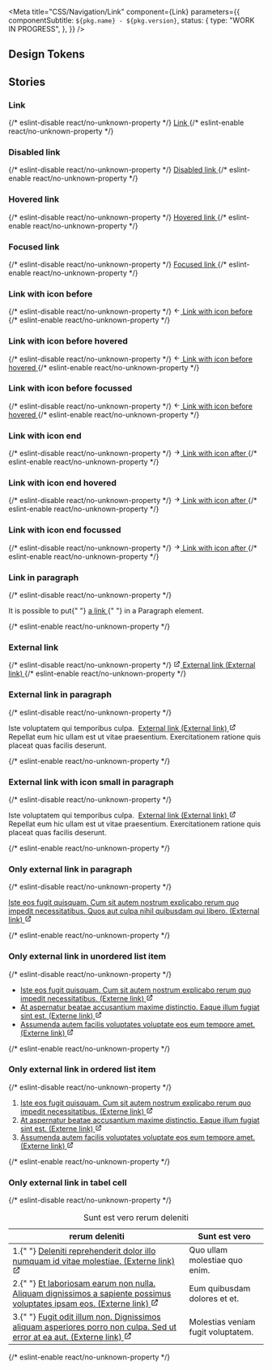 
<Meta
  title="CSS/Navigation/Link"
  component={Link}
  parameters={{
    componentSubtitle: `${pkg.name} - ${pkg.version}`,
    status: {
      type: "WORK IN PROGRESS",
    },
  }}
/>

<Description markdown={readme} />

## Design Tokens

<DesignTokenDocBlock categoryName="Link" viewType="table" />

## Stories

### Link

<Canvas>
  {/* eslint-disable react/no-unknown-property */}
  <Story name="Link">
    <a href="#example-link" class="denhaag-link">
      <span class="denhaag-link__label">Link</span>
    </a>
  </Story>
  {/* eslint-enable react/no-unknown-property */}
</Canvas>

### Disabled link

<Canvas>
  {/* eslint-disable react/no-unknown-property */}
  <Story name="Disabled Link">
    <a href="#example-link" class="denhaag-link denhaag-link--disabled" tabindex="-1">
      <span class="denhaag-link__label">Disabled link</span>
    </a>
  </Story>
  {/* eslint-enable react/no-unknown-property */}
</Canvas>

### Hovered link

<Canvas>
  {/* eslint-disable react/no-unknown-property */}
  <Story name="Hovered Link">
    <a href="#example-link" class="denhaag-link denhaag-link--hover">
      <span class="denhaag-link__label">Hovered link</span>
    </a>
  </Story>
  {/* eslint-enable react/no-unknown-property */}
</Canvas>

### Focused link

<Canvas>
  {/* eslint-disable react/no-unknown-property */}
  <Story name="Focused Link">
    <a href="#example-link" class="denhaag-link denhaag-link--focus">
      <span class="denhaag-link__label">Focused link</span>
    </a>
  </Story>
  {/* eslint-enable react/no-unknown-property */}
</Canvas>

### Link with icon before

<Canvas>
  {/* eslint-disable react/no-unknown-property */}
  <Story name="Link with icon before">
    <a href="#example-link" tabindex="0" class="denhaag-link denhaag-link--with-icon denhaag-link--with-icon-start">
      <span class="denhaag-link__icon">
        <svg
          width="1em"
          height="1em"
          viewBox="0 0 24 24"
          fill="none"
          xmlns="http://www.w3.org/2000/svg"
          class="denhaag-icon"
          focusable="false"
          aria-hidden="true"
          shape-rendering="auto"
        >
          <path
            d="M11.7071 18.7071C11.3166 19.0976 10.6834 19.0976 10.2929 18.7071L4.29289 12.7071C4.10536 12.5196 4 12.2652 4 12C4 11.7348 4.10536 11.4804 4.29289 11.2929L10.2929 5.29289C10.6834 4.90237 11.3166 4.90237 11.7071 5.29289C12.0976 5.68342 12.0976 6.31658 11.7071 6.70711L7.41421 11L19 11C19.5523 11 20 11.4477 20 12C20 12.5523 19.5523 13 19 13L7.41421 13L11.7071 17.2929C12.0976 17.6834 12.0976 18.3166 11.7071 18.7071Z"
            fill="currentColor"
          ></path>
        </svg>
      </span>
      <span class="denhaag-link__label">Link with icon before</span>
    </a>
  </Story>
  {/* eslint-enable react/no-unknown-property */}
</Canvas>

### Link with icon before hovered

<Canvas>
  {/* eslint-disable react/no-unknown-property */}
  <Story name="Link with icon before hovered">
    <a
      href="#example-link"
      tabindex="0"
      class="denhaag-link denhaag-link--with-icon denhaag-link--with-icon-start denhaag-link--hover"
    >
      <span class="denhaag-link__icon">
        <svg
          width="1em"
          height="1em"
          viewBox="0 0 24 24"
          fill="none"
          xmlns="http://www.w3.org/2000/svg"
          class="denhaag-icon"
          focusable="false"
          aria-hidden="true"
          shape-rendering="auto"
        >
          <path
            d="M11.7071 18.7071C11.3166 19.0976 10.6834 19.0976 10.2929 18.7071L4.29289 12.7071C4.10536 12.5196 4 12.2652 4 12C4 11.7348 4.10536 11.4804 4.29289 11.2929L10.2929 5.29289C10.6834 4.90237 11.3166 4.90237 11.7071 5.29289C12.0976 5.68342 12.0976 6.31658 11.7071 6.70711L7.41421 11L19 11C19.5523 11 20 11.4477 20 12C20 12.5523 19.5523 13 19 13L7.41421 13L11.7071 17.2929C12.0976 17.6834 12.0976 18.3166 11.7071 18.7071Z"
            fill="currentColor"
          ></path>
        </svg>
      </span>
      <span class="denhaag-link__label">Link with icon before hovered</span>
    </a>
  </Story>
  {/* eslint-enable react/no-unknown-property */}
</Canvas>

### Link with icon before focussed

<Canvas>
  {/* eslint-disable react/no-unknown-property */}
  <Story name="Link with icon before focussed">
    <a
      href="#example-link"
      tabindex="0"
      class="denhaag-link denhaag-link--with-icon denhaag-link--with-icon-start denhaag-link--focus"
    >
      <span class="denhaag-link__icon">
        <svg
          width="1em"
          height="1em"
          viewBox="0 0 24 24"
          fill="none"
          xmlns="http://www.w3.org/2000/svg"
          class="denhaag-icon"
          focusable="false"
          aria-hidden="true"
          shape-rendering="auto"
        >
          <path
            d="M11.7071 18.7071C11.3166 19.0976 10.6834 19.0976 10.2929 18.7071L4.29289 12.7071C4.10536 12.5196 4 12.2652 4 12C4 11.7348 4.10536 11.4804 4.29289 11.2929L10.2929 5.29289C10.6834 4.90237 11.3166 4.90237 11.7071 5.29289C12.0976 5.68342 12.0976 6.31658 11.7071 6.70711L7.41421 11L19 11C19.5523 11 20 11.4477 20 12C20 12.5523 19.5523 13 19 13L7.41421 13L11.7071 17.2929C12.0976 17.6834 12.0976 18.3166 11.7071 18.7071Z"
            fill="currentColor"
          ></path>
        </svg>
      </span>
      <span class="denhaag-link__label">Link with icon before hovered</span>
    </a>
  </Story>
  {/* eslint-enable react/no-unknown-property */}
</Canvas>

### Link with icon end

<Canvas>
  {/* eslint-disable react/no-unknown-property */}
  <Story name="Link with icon after">
    <a href="#example-link" tabindex="0" class="denhaag-link denhaag-link--with-icon denhaag-link--with-icon-end">
      <span class="denhaag-link__icon">
        <svg
          width="1em"
          height="1em"
          viewBox="0 0 24 24"
          fill="none"
          xmlns="http://www.w3.org/2000/svg"
          class="denhaag-icon"
          focusable="false"
          aria-hidden="true"
          shape-rendering="auto"
        >
          <path
            d="M12.2929 5.29289C12.6834 4.90237 13.3166 4.90237 13.7071 5.29289L19.7071 11.2929C19.8946 11.4804 20 11.7348 20 12C20 12.2652 19.8946 12.5196 19.7071 12.7071L13.7071 18.7071C13.3166 19.0976 12.6834 19.0976 12.2929 18.7071C11.9024 18.3166 11.9024 17.6834 12.2929 17.2929L16.5858 13L5 13C4.44772 13 4 12.5523 4 12C4 11.4477 4.44772 11 5 11L16.5858 11L12.2929 6.70711C11.9024 6.31658 11.9024 5.68342 12.2929 5.29289Z"
            fill="currentColor"
          />
        </svg>
      </span>
      <span class="denhaag-link__label">Link with icon after</span>
    </a>
  </Story>
  {/* eslint-enable react/no-unknown-property */}
</Canvas>

### Link with icon end hovered

<Canvas>
  {/* eslint-disable react/no-unknown-property */}
  <Story name="Link with icon after hovered">
    <a
      href="#example-link"
      tabindex="0"
      class="denhaag-link denhaag-link--with-icon denhaag-link--with-icon-end denhaag-link--hover"
    >
      <span class="denhaag-link__icon">
        <svg
          width="1em"
          height="1em"
          viewBox="0 0 24 24"
          fill="none"
          xmlns="http://www.w3.org/2000/svg"
          class="denhaag-icon"
          focusable="false"
          aria-hidden="true"
          shape-rendering="auto"
        >
          <path
            d="M12.2929 5.29289C12.6834 4.90237 13.3166 4.90237 13.7071 5.29289L19.7071 11.2929C19.8946 11.4804 20 11.7348 20 12C20 12.2652 19.8946 12.5196 19.7071 12.7071L13.7071 18.7071C13.3166 19.0976 12.6834 19.0976 12.2929 18.7071C11.9024 18.3166 11.9024 17.6834 12.2929 17.2929L16.5858 13L5 13C4.44772 13 4 12.5523 4 12C4 11.4477 4.44772 11 5 11L16.5858 11L12.2929 6.70711C11.9024 6.31658 11.9024 5.68342 12.2929 5.29289Z"
            fill="currentColor"
          />
        </svg>
      </span>
      <span class="denhaag-link__label">Link with icon after</span>
    </a>
  </Story>
  {/* eslint-enable react/no-unknown-property */}
</Canvas>

### Link with icon end focussed

<Canvas>
  {/* eslint-disable react/no-unknown-property */}
  <Story name="Link with icon after focussed">
    <a
      href="#example-link"
      tabindex="0"
      class="denhaag-link denhaag-link--with-icon denhaag-link--with-icon-end denhaag-link--focus"
    >
      <span class="denhaag-link__icon">
        <svg
          width="1em"
          height="1em"
          viewBox="0 0 24 24"
          fill="none"
          xmlns="http://www.w3.org/2000/svg"
          class="denhaag-icon"
          focusable="false"
          aria-hidden="true"
          shape-rendering="auto"
        >
          <path
            d="M12.2929 5.29289C12.6834 4.90237 13.3166 4.90237 13.7071 5.29289L19.7071 11.2929C19.8946 11.4804 20 11.7348 20 12C20 12.2652 19.8946 12.5196 19.7071 12.7071L13.7071 18.7071C13.3166 19.0976 12.6834 19.0976 12.2929 18.7071C11.9024 18.3166 11.9024 17.6834 12.2929 17.2929L16.5858 13L5 13C4.44772 13 4 12.5523 4 12C4 11.4477 4.44772 11 5 11L16.5858 11L12.2929 6.70711C11.9024 6.31658 11.9024 5.68342 12.2929 5.29289Z"
            fill="currentColor"
          />
        </svg>
      </span>
      <span class="denhaag-link__label">Link with icon after</span>
    </a>
  </Story>
  {/* eslint-enable react/no-unknown-property */}
</Canvas>

### Link in paragraph

<Canvas>
  {/* eslint-disable react/no-unknown-property */}
  <Story name="Link in Paragraph">
    <p class="utrecht-paragraph">
      It is possible to put{" "}
      <a href="#example-link" class="denhaag-link" tabindex="0">
        <span class="denhaag-link__label">a link</span>
      </a>{" "}
      in a Paragraph element.
    </p>
  </Story>
  {/* eslint-enable react/no-unknown-property */}
</Canvas>

### External link

<Canvas>
  {/* eslint-disable react/no-unknown-property */}
  <Story name="External link">
    <a
      href="#example-link"
      class="denhaag-link denhaag-link--with-icon denhaag-link--with-icon-end denhaag-link--external"
    >
      <span class="denhaag-link__icon">
        <svg
          width="1em"
          height="1em"
          viewBox="0 0 24 24"
          fill="none"
          xmlns="http://www.w3.org/2000/svg"
          class="denhaag-icon"
          focusable="false"
          aria-hidden="true"
          shape-rendering="auto"
        >
          <path
            d="M14 5C13.4477 5 13 4.55228 13 4C13 3.44772 13.4477 3 14 3H20C20.2652 3 20.5196 3.10536 20.7071 3.29289C20.8946 3.48043 21 3.73478 21 4L21 10C21 10.5523 20.5523 11 20 11C19.4477 11 19 10.5523 19 10L19 6.41422L9.70711 15.7071C9.31658 16.0976 8.68342 16.0976 8.29289 15.7071C7.90237 15.3166 7.90237 14.6834 8.29289 14.2929L17.5858 5H14ZM3 7C3 5.89543 3.89543 5 5 5H10C10.5523 5 11 5.44772 11 6C11 6.55228 10.5523 7 10 7H5V19H17V14C17 13.4477 17.4477 13 18 13C18.5523 13 19 13.4477 19 14V19C19 20.1046 18.1046 21 17 21H5C3.89543 21 3 20.1046 3 19V7Z"
            fill="currentColor"
          />
        </svg>
      </span>
      <span class="denhaag-link__label">External link</span>
      <span class="denhaag-link__sr-only">(External link)</span>
    </a>
  </Story>
  {/* eslint-enable react/no-unknown-property */}
</Canvas>

### External link in paragraph

<Canvas>
  {/* eslint-disable react/no-unknown-property */}
  <Story name="External link in paragraph">
    <p class="utrecht-paragraph">
      Iste voluptatem qui temporibus culpa.&nbsp;
      <a
        href="#example-link"
        class="denhaag-link denhaag-link--with-icon denhaag-link--with-icon-end denhaag-link--external"
      >
        <span class="denhaag-link__label">External link</span>
        <span class="denhaag-link__sr-only">(External link)</span>
        <span class="denhaag-link__icon">
          <svg
            width="1em"
            height="1em"
            viewBox="0 0 24 24"
            fill="none"
            xmlns="http://www.w3.org/2000/svg"
            class="denhaag-icon"
            focusable="false"
            aria-hidden="true"
            shape-rendering="auto"
          >
            <path
              d="M14 5C13.4477 5 13 4.55228 13 4C13 3.44772 13.4477 3 14 3H20C20.2652 3 20.5196 3.10536 20.7071 3.29289C20.8946 3.48043 21 3.73478 21 4L21 10C21 10.5523 20.5523 11 20 11C19.4477 11 19 10.5523 19 10L19 6.41422L9.70711 15.7071C9.31658 16.0976 8.68342 16.0976 8.29289 15.7071C7.90237 15.3166 7.90237 14.6834 8.29289 14.2929L17.5858 5H14ZM3 7C3 5.89543 3.89543 5 5 5H10C10.5523 5 11 5.44772 11 6C11 6.55228 10.5523 7 10 7H5V19H17V14C17 13.4477 17.4477 13 18 13C18.5523 13 19 13.4477 19 14V19C19 20.1046 18.1046 21 17 21H5C3.89543 21 3 20.1046 3 19V7Z"
              fill="currentColor"
            />
          </svg>
        </span>
      </a> Repellat eum hic ullam est ut vitae praesentium. Exercitationem ratione quis placeat quas facilis deserunt.
    </p>
  </Story>
  {/* eslint-enable react/no-unknown-property */}
</Canvas>

### External link with icon small in paragraph

<Canvas>
  {/* eslint-disable react/no-unknown-property */}
  <Story name="External link with icon small in paragraph">
    <p class="utrecht-paragraph">
      Iste voluptatem qui temporibus culpa.&nbsp;
      <a
        href="#example-link"
        class="denhaag-link denhaag-link--with-icon denhaag-link--with-small-icon denhaag-link--with-icon-end denhaag-link--external"
      >
        <span class="denhaag-link__label">External link</span>
        <span class="denhaag-link__sr-only">(External link)</span>
        <span class="denhaag-link__icon">
          <svg
            width="1em"
            height="1em"
            viewBox="0 0 24 24"
            fill="none"
            xmlns="http://www.w3.org/2000/svg"
            class="denhaag-icon"
            focusable="false"
            aria-hidden="true"
            shape-rendering="auto"
          >
            <path
              d="M14 5C13.4477 5 13 4.55228 13 4C13 3.44772 13.4477 3 14 3H20C20.2652 3 20.5196 3.10536 20.7071 3.29289C20.8946 3.48043 21 3.73478 21 4L21 10C21 10.5523 20.5523 11 20 11C19.4477 11 19 10.5523 19 10L19 6.41422L9.70711 15.7071C9.31658 16.0976 8.68342 16.0976 8.29289 15.7071C7.90237 15.3166 7.90237 14.6834 8.29289 14.2929L17.5858 5H14ZM3 7C3 5.89543 3.89543 5 5 5H10C10.5523 5 11 5.44772 11 6C11 6.55228 10.5523 7 10 7H5V19H17V14C17 13.4477 17.4477 13 18 13C18.5523 13 19 13.4477 19 14V19C19 20.1046 18.1046 21 17 21H5C3.89543 21 3 20.1046 3 19V7Z"
              fill="currentColor"
            />
          </svg>
        </span>
      </a> Repellat eum hic ullam est ut vitae praesentium. Exercitationem ratione quis placeat quas facilis deserunt.
    </p>
  </Story>
  {/* eslint-enable react/no-unknown-property */}
</Canvas>

### Only external link in paragraph

<Canvas>
  {/* eslint-disable react/no-unknown-property */}
  <Story name="Only external link in paragraph">
    <p class="utrecht-paragraph">
      <a
        href="#example-link"
        class="denhaag-link denhaag-link--with-icon denhaag-link--with-icon-end denhaag-link--external"
      >
        <span class="denhaag-link__label">
          Iste eos fugit quisquam. Cum sit autem nostrum explicabo rerum quo impedit necessitatibus. Quos aut culpa
          nihil quibusdam qui libero.
        </span>
        <span class="denhaag-link__sr-only">(External link)</span>
        <span class="denhaag-link__icon">
          <svg
            width="1em"
            height="1em"
            viewBox="0 0 24 24"
            fill="none"
            xmlns="http://www.w3.org/2000/svg"
            class="denhaag-icon"
            focusable="false"
            aria-hidden="true"
            shape-rendering="auto"
          >
            <path
              d="M14 5C13.4477 5 13 4.55228 13 4C13 3.44772 13.4477 3 14 3H20C20.2652 3 20.5196 3.10536 20.7071 3.29289C20.8946 3.48043 21 3.73478 21 4L21 10C21 10.5523 20.5523 11 20 11C19.4477 11 19 10.5523 19 10L19 6.41422L9.70711 15.7071C9.31658 16.0976 8.68342 16.0976 8.29289 15.7071C7.90237 15.3166 7.90237 14.6834 8.29289 14.2929L17.5858 5H14ZM3 7C3 5.89543 3.89543 5 5 5H10C10.5523 5 11 5.44772 11 6C11 6.55228 10.5523 7 10 7H5V19H17V14C17 13.4477 17.4477 13 18 13C18.5523 13 19 13.4477 19 14V19C19 20.1046 18.1046 21 17 21H5C3.89543 21 3 20.1046 3 19V7Z"
              fill="currentColor"
            />
          </svg>
        </span>
      </a>
    </p>
  </Story>
  {/* eslint-enable react/no-unknown-property */}
</Canvas>

### Only external link in unordered list item

<Canvas>
  {/* eslint-disable react/no-unknown-property */}
  <Story name="Only external link in unordered list item">
    <ul class="denhaag-unordered-list">
      <li>
        <a
          href="https://denhaag.raadsinformatie.nl/modules/13/Overige%20bestuurlijke%20stukken/757852"
          class="denhaag-link denhaag-link--external denhaag-link--with-icon denhaag-link--with-icon-end"
        >
          <span class="denhaag-link__label">
            Iste eos fugit quisquam. Cum sit autem nostrum explicabo rerum quo impedit necessitatibus.
          </span>
          <span class="denhaag-link__sr-only">(Externe link)</span>
          <span class="denhaag-link__icon">
            <svg
              width="1em"
              height="1em"
              viewBox="0 0 24 24"
              fill="none"
              xmlns="http://www.w3.org/2000/svg"
              class="denhaag-icon"
              focusable="false"
              aria-hidden="true"
              shape-rendering="auto"
            >
              <path
                d="M14 5C13.4477 5 13 4.55228 13 4C13 3.44772 13.4477 3 14 3H20C20.2652 3 20.5196 3.10536 20.7071 3.29289C20.8946 3.48043 21 3.73478 21 4L21 10C21 10.5523 20.5523 11 20 11C19.4477 11 19 10.5523 19 10L19 6.41422L9.70711 15.7071C9.31658 16.0976 8.68342 16.0976 8.29289 15.7071C7.90237 15.3166 7.90237 14.6834 8.29289 14.2929L17.5858 5H14ZM3 7C3 5.89543 3.89543 5 5 5H10C10.5523 5 11 5.44772 11 6C11 6.55228 10.5523 7 10 7H5V19H17V14C17 13.4477 17.4477 13 18 13C18.5523 13 19 13.4477 19 14V19C19 20.1046 18.1046 21 17 21H5C3.89543 21 3 20.1046 3 19V7Z"
                fill="currentColor"
              />
            </svg>
          </span>
        </a>
      </li>
      <li>
        <a
          href="https://denhaag.raadsinformatie.nl/modules/13/Overige%20bestuurlijke%20stukken/598806"
          class="denhaag-link denhaag-link--external denhaag-link--with-icon denhaag-link--with-icon-end"
        >
          <span class="denhaag-link__label">
            At aspernatur beatae accusantium maxime distinctio. Eaque illum fugiat sint est.
          </span>
          <span class="denhaag-link__sr-only">(Externe link)</span>
          <span class="denhaag-link__icon">
            <svg
              width="1em"
              height="1em"
              viewBox="0 0 24 24"
              fill="none"
              xmlns="http://www.w3.org/2000/svg"
              class="denhaag-icon"
              focusable="false"
              aria-hidden="true"
              shape-rendering="auto"
            >
              <path
                d="M14 5C13.4477 5 13 4.55228 13 4C13 3.44772 13.4477 3 14 3H20C20.2652 3 20.5196 3.10536 20.7071 3.29289C20.8946 3.48043 21 3.73478 21 4L21 10C21 10.5523 20.5523 11 20 11C19.4477 11 19 10.5523 19 10L19 6.41422L9.70711 15.7071C9.31658 16.0976 8.68342 16.0976 8.29289 15.7071C7.90237 15.3166 7.90237 14.6834 8.29289 14.2929L17.5858 5H14ZM3 7C3 5.89543 3.89543 5 5 5H10C10.5523 5 11 5.44772 11 6C11 6.55228 10.5523 7 10 7H5V19H17V14C17 13.4477 17.4477 13 18 13C18.5523 13 19 13.4477 19 14V19C19 20.1046 18.1046 21 17 21H5C3.89543 21 3 20.1046 3 19V7Z"
                fill="currentColor"
              />
            </svg>
          </span>
        </a>
      </li>
      <li>
        <a
          href="https://denhaag.test/nl/in-de-stad/verkeer-en-vervoer/ov-next-openbaar-vervoer-van-de-toekomst/"
          class="denhaag-link denhaag-link--external denhaag-link--with-icon denhaag-link--with-icon-end"
        >
          <span class="denhaag-link__label">Assumenda autem facilis voluptates voluptate eos eum tempore amet.</span>
          <span class="denhaag-link__sr-only">(Externe link)</span>
          <span class="denhaag-link__icon">
            <svg
              width="1em"
              height="1em"
              viewBox="0 0 24 24"
              fill="none"
              xmlns="http://www.w3.org/2000/svg"
              class="denhaag-icon"
              focusable="false"
              aria-hidden="true"
              shape-rendering="auto"
            >
              <path
                d="M14 5C13.4477 5 13 4.55228 13 4C13 3.44772 13.4477 3 14 3H20C20.2652 3 20.5196 3.10536 20.7071 3.29289C20.8946 3.48043 21 3.73478 21 4L21 10C21 10.5523 20.5523 11 20 11C19.4477 11 19 10.5523 19 10L19 6.41422L9.70711 15.7071C9.31658 16.0976 8.68342 16.0976 8.29289 15.7071C7.90237 15.3166 7.90237 14.6834 8.29289 14.2929L17.5858 5H14ZM3 7C3 5.89543 3.89543 5 5 5H10C10.5523 5 11 5.44772 11 6C11 6.55228 10.5523 7 10 7H5V19H17V14C17 13.4477 17.4477 13 18 13C18.5523 13 19 13.4477 19 14V19C19 20.1046 18.1046 21 17 21H5C3.89543 21 3 20.1046 3 19V7Z"
                fill="currentColor"
              />
            </svg>
          </span>
        </a>
      </li>
    </ul>
  </Story>
  {/* eslint-enable react/no-unknown-property */}
</Canvas>

### Only external link in ordered list item

<Canvas>
  {/* eslint-disable react/no-unknown-property */}
  <Story name="Only external link in ordered list item">
    <ol class="denhaag-ordered-list">
      <li>
        <a
          href="https://denhaag.raadsinformatie.nl/modules/13/Overige%20bestuurlijke%20stukken/757852"
          class="denhaag-link denhaag-link--external denhaag-link--with-icon denhaag-link--with-icon-end"
        >
          <span class="denhaag-link__label">
            Iste eos fugit quisquam. Cum sit autem nostrum explicabo rerum quo impedit necessitatibus.
          </span>
          <span class="denhaag-link__sr-only">(Externe link)</span>
          <span class="denhaag-link__icon">
            <svg
              width="1em"
              height="1em"
              viewBox="0 0 24 24"
              fill="none"
              xmlns="http://www.w3.org/2000/svg"
              class="denhaag-icon"
              focusable="false"
              aria-hidden="true"
              shape-rendering="auto"
            >
              <path
                d="M14 5C13.4477 5 13 4.55228 13 4C13 3.44772 13.4477 3 14 3H20C20.2652 3 20.5196 3.10536 20.7071 3.29289C20.8946 3.48043 21 3.73478 21 4L21 10C21 10.5523 20.5523 11 20 11C19.4477 11 19 10.5523 19 10L19 6.41422L9.70711 15.7071C9.31658 16.0976 8.68342 16.0976 8.29289 15.7071C7.90237 15.3166 7.90237 14.6834 8.29289 14.2929L17.5858 5H14ZM3 7C3 5.89543 3.89543 5 5 5H10C10.5523 5 11 5.44772 11 6C11 6.55228 10.5523 7 10 7H5V19H17V14C17 13.4477 17.4477 13 18 13C18.5523 13 19 13.4477 19 14V19C19 20.1046 18.1046 21 17 21H5C3.89543 21 3 20.1046 3 19V7Z"
                fill="currentColor"
              />
            </svg>
          </span>
        </a>
      </li>
      <li>
        <a
          href="https://denhaag.raadsinformatie.nl/modules/13/Overige%20bestuurlijke%20stukken/598806"
          class="denhaag-link denhaag-link--external denhaag-link--with-icon denhaag-link--with-icon-end"
        >
          <span class="denhaag-link__label">
            At aspernatur beatae accusantium maxime distinctio. Eaque illum fugiat sint est.
          </span>
          <span class="denhaag-link__sr-only">(Externe link)</span>
          <span class="denhaag-link__icon">
            <svg
              width="1em"
              height="1em"
              viewBox="0 0 24 24"
              fill="none"
              xmlns="http://www.w3.org/2000/svg"
              class="denhaag-icon"
              focusable="false"
              aria-hidden="true"
              shape-rendering="auto"
            >
              <path
                d="M14 5C13.4477 5 13 4.55228 13 4C13 3.44772 13.4477 3 14 3H20C20.2652 3 20.5196 3.10536 20.7071 3.29289C20.8946 3.48043 21 3.73478 21 4L21 10C21 10.5523 20.5523 11 20 11C19.4477 11 19 10.5523 19 10L19 6.41422L9.70711 15.7071C9.31658 16.0976 8.68342 16.0976 8.29289 15.7071C7.90237 15.3166 7.90237 14.6834 8.29289 14.2929L17.5858 5H14ZM3 7C3 5.89543 3.89543 5 5 5H10C10.5523 5 11 5.44772 11 6C11 6.55228 10.5523 7 10 7H5V19H17V14C17 13.4477 17.4477 13 18 13C18.5523 13 19 13.4477 19 14V19C19 20.1046 18.1046 21 17 21H5C3.89543 21 3 20.1046 3 19V7Z"
                fill="currentColor"
              />
            </svg>
          </span>
        </a>
      </li>
      <li>
        <a
          href="https://denhaag.test/nl/in-de-stad/verkeer-en-vervoer/ov-next-openbaar-vervoer-van-de-toekomst/"
          class="denhaag-link denhaag-link--external denhaag-link--with-icon denhaag-link--with-icon-end"
        >
          <span class="denhaag-link__label">Assumenda autem facilis voluptates voluptate eos eum tempore amet.</span>
          <span class="denhaag-link__sr-only">(Externe link)</span>
          <span class="denhaag-link__icon">
            <svg
              width="1em"
              height="1em"
              viewBox="0 0 24 24"
              fill="none"
              xmlns="http://www.w3.org/2000/svg"
              class="denhaag-icon"
              focusable="false"
              aria-hidden="true"
              shape-rendering="auto"
            >
              <path
                d="M14 5C13.4477 5 13 4.55228 13 4C13 3.44772 13.4477 3 14 3H20C20.2652 3 20.5196 3.10536 20.7071 3.29289C20.8946 3.48043 21 3.73478 21 4L21 10C21 10.5523 20.5523 11 20 11C19.4477 11 19 10.5523 19 10L19 6.41422L9.70711 15.7071C9.31658 16.0976 8.68342 16.0976 8.29289 15.7071C7.90237 15.3166 7.90237 14.6834 8.29289 14.2929L17.5858 5H14ZM3 7C3 5.89543 3.89543 5 5 5H10C10.5523 5 11 5.44772 11 6C11 6.55228 10.5523 7 10 7H5V19H17V14C17 13.4477 17.4477 13 18 13C18.5523 13 19 13.4477 19 14V19C19 20.1046 18.1046 21 17 21H5C3.89543 21 3 20.1046 3 19V7Z"
                fill="currentColor"
              />
            </svg>
          </span>
        </a>
      </li>
    </ol>
  </Story>
  {/* eslint-enable react/no-unknown-property */}
</Canvas>

### Only external link in tabel cell

<Canvas>
  {/* eslint-disable react/no-unknown-property */}
  <Story name="Only external link in tabel cell">
    <table class="denhaag-table">
      <caption class="denhaag-table__caption">Sunt est vero rerum deleniti</caption>
      <thead class="denhaag-table__head">
        <tr class="denhaag-table__row">
          <th aria-sort="none" class="denhaag-table__heading" scope="col">
            rerum deleniti
          </th>
          <th aria-sort="none" class="denhaag-table__heading" scope="col">
            Sunt est vero
          </th>
        </tr>
      </thead>
      <tbody class="denhaag-table__body">
        <tr class="denhaag-table__row">
          <td class="denhaag-table__cell">
            1.{" "}
            <a
              href="https://spoorzone-vanalphenstraat.nl/"
              class="denhaag-link denhaag-link--external denhaag-link--with-icon denhaag-link--with-icon-end denhaag-link--added-by-js"
            >
              <span class="denhaag-link__label">Deleniti reprehenderit dolor illo numquam id vitae molestiae.</span>
              <span class="denhaag-link__sr-only">(Externe link)</span>
              <span class="denhaag-link__icon">
                <svg
                  width="1em"
                  height="1em"
                  viewBox="0 0 24 24"
                  fill="none"
                  xmlns="http://www.w3.org/2000/svg"
                  class="denhaag-icon"
                  focusable="false"
                  aria-hidden="true"
                  shape-rendering="auto"
                >
                  <path
                    d="M14 5C13.4477 5 13 4.55228 13 4C13 3.44772 13.4477 3 14 3H20C20.2652 3 20.5196 3.10536 20.7071 3.29289C20.8946 3.48043 21 3.73478 21 4L21 10C21 10.5523 20.5523 11 20 11C19.4477 11 19 10.5523 19 10L19 6.41422L9.70711 15.7071C9.31658 16.0976 8.68342 16.0976 8.29289 15.7071C7.90237 15.3166 7.90237 14.6834 8.29289 14.2929L17.5858 5H14ZM3 7C3 5.89543 3.89543 5 5 5H10C10.5523 5 11 5.44772 11 6C11 6.55228 10.5523 7 10 7H5V19H17V14C17 13.4477 17.4477 13 18 13C18.5523 13 19 13.4477 19 14V19C19 20.1046 18.1046 21 17 21H5C3.89543 21 3 20.1046 3 19V7Z"
                    fill="currentColor"
                  />
                </svg>
              </span>
            </a>
          </td>
          <td class="denhaag-table__cell">Quo ullam molestiae quo enim.</td>
        </tr>
        <tr class="denhaag-table__row">
          <td class="denhaag-table__cell">
            2.{" "}
            <a
              href="https://spoorzone-vanalphenstraat.nl/"
              class="denhaag-link denhaag-link--external denhaag-link--with-icon denhaag-link--with-icon-end denhaag-link--added-by-js"
            >
              <span class="denhaag-link__label">
                Et laboriosam earum non nulla. Aliquam dignissimos a sapiente possimus voluptates ipsam eos.
              </span>
              <span class="denhaag-link__sr-only">(Externe link)</span>
              <span class="denhaag-link__icon">
                <svg
                  width="1em"
                  height="1em"
                  viewBox="0 0 24 24"
                  fill="none"
                  xmlns="http://www.w3.org/2000/svg"
                  class="denhaag-icon"
                  focusable="false"
                  aria-hidden="true"
                  shape-rendering="auto"
                >
                  <path
                    d="M14 5C13.4477 5 13 4.55228 13 4C13 3.44772 13.4477 3 14 3H20C20.2652 3 20.5196 3.10536 20.7071 3.29289C20.8946 3.48043 21 3.73478 21 4L21 10C21 10.5523 20.5523 11 20 11C19.4477 11 19 10.5523 19 10L19 6.41422L9.70711 15.7071C9.31658 16.0976 8.68342 16.0976 8.29289 15.7071C7.90237 15.3166 7.90237 14.6834 8.29289 14.2929L17.5858 5H14ZM3 7C3 5.89543 3.89543 5 5 5H10C10.5523 5 11 5.44772 11 6C11 6.55228 10.5523 7 10 7H5V19H17V14C17 13.4477 17.4477 13 18 13C18.5523 13 19 13.4477 19 14V19C19 20.1046 18.1046 21 17 21H5C3.89543 21 3 20.1046 3 19V7Z"
                    fill="currentColor"
                  />
                </svg>
              </span>
            </a>
          </td>
          <td class="denhaag-table__cell">Eum quibusdam dolores et et.</td>
        </tr>
        <tr class="denhaag-table__row">
          <td class="denhaag-table__cell">
            3.{" "}
            <a
              href="https://spoorzone-vanalphenstraat.nl/"
              class="denhaag-link denhaag-link--external denhaag-link--with-icon denhaag-link--with-icon-end denhaag-link--added-by-js"
            >
              <span class="denhaag-link__label">
                Fugit odit illum non. Dignissimos aliquam asperiores porro non culpa. Sed ut error at ea aut.
              </span>
              <span class="denhaag-link__sr-only">(Externe link)</span>
              <span class="denhaag-link__icon">
                <svg
                  width="1em"
                  height="1em"
                  viewBox="0 0 24 24"
                  fill="none"
                  xmlns="http://www.w3.org/2000/svg"
                  class="denhaag-icon"
                  focusable="false"
                  aria-hidden="true"
                  shape-rendering="auto"
                >
                  <path
                    d="M14 5C13.4477 5 13 4.55228 13 4C13 3.44772 13.4477 3 14 3H20C20.2652 3 20.5196 3.10536 20.7071 3.29289C20.8946 3.48043 21 3.73478 21 4L21 10C21 10.5523 20.5523 11 20 11C19.4477 11 19 10.5523 19 10L19 6.41422L9.70711 15.7071C9.31658 16.0976 8.68342 16.0976 8.29289 15.7071C7.90237 15.3166 7.90237 14.6834 8.29289 14.2929L17.5858 5H14ZM3 7C3 5.89543 3.89543 5 5 5H10C10.5523 5 11 5.44772 11 6C11 6.55228 10.5523 7 10 7H5V19H17V14C17 13.4477 17.4477 13 18 13C18.5523 13 19 13.4477 19 14V19C19 20.1046 18.1046 21 17 21H5C3.89543 21 3 20.1046 3 19V7Z"
                    fill="currentColor"
                  />
                </svg>
              </span>
            </a>
          </td>
          <td class="denhaag-table__cell">Molestias veniam fugit voluptatem.</td>
        </tr>
      </tbody>
    </table>
  </Story>
  {/* eslint-enable react/no-unknown-property */}
</Canvas>
